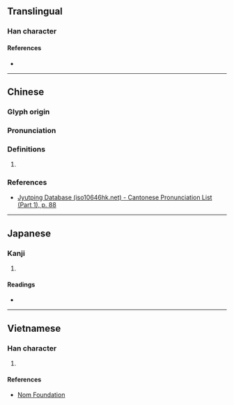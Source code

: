 {{character info}}
==Translingual==

===Han character===
{{Han char|rn=32|rad=土|as=09|sn=12|four=41166|canj=GMRW|ids=⿰土畐}}

====References====
* {{Han ref|kx=0233.030|dkj=05242|dj=0470.220|hdz=10461.030|uh=581B|ud=22555|bh=D8AA|bd=55466}}

----

==Chinese==
{{zh-forms}}

===Glyph origin===
{{Han etyl}}

===Pronunciation===
{{zh-pron
|m=bì
|c=pik1
|mc=y
|oc=y
|cat=
}}

===Definitions===
{{zh-hanzi}}

# {{rfdef|zh|sort=土09}}

===References===
* [http://www.iso10646hk.net/jp/document/download.jsp Jyutping Database (iso10646hk.net) - Cantonese Pronunciation List (Part 1), p. 88]

----

==Japanese==

===Kanji===
{{ja-kanji|grade=|rs=土09}}

# {{rfdef|ja|sort=土09}}

====Readings====
* {{ja-readings|on=[[ひよく]] (hiyoku), [[ひき]] (hiki)|kun=[[つちくれ]] (tsuchikure)}}

----

==Vietnamese==

===Han character===
{{vi-hantu|[[bực]], [[bậc]], [[bức]]|rs=土09}}

# {{rfdef|vi|sort=土09}}

====References====
* [http://nomfoundation.org/common/nom_details.php?codepoint=581b Nom Foundation]